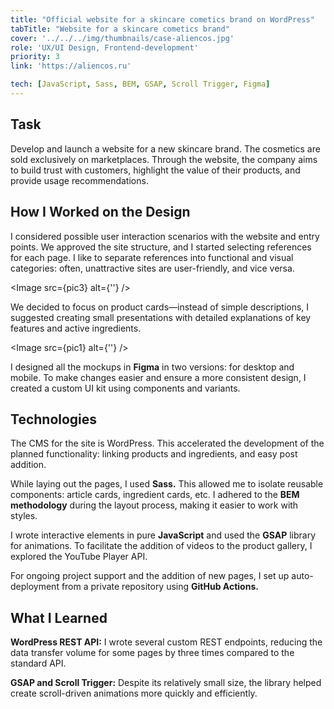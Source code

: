 ```yaml
---
title: "Official website for a skincare cometics brand on WordPress"
tabTitle: "Website for a skincare cometics brand"
cover: '../../../img/thumbnails/case-aliencos.jpg'
role: 'UX/UI Design, Frontend-development'
priority: 3
link: 'https://aliencos.ru'

tech: [JavaScript, Sass, BEM, GSAP, Scroll Trigger, Figma]
---
```



## Task

Develop and launch a website for a new skincare brand. The cosmetics are sold exclusively on marketplaces. Through the website, the company aims to build trust with customers, highlight the value of their products, and provide usage recommendations.

## How I Worked on the Design

I considered possible user interaction scenarios with the website and entry points. We approved the site structure, and I started selecting references for each page. I like to separate references into functional and visual categories: often, unattractive sites are user-friendly, and vice versa.

<Image src={pic3} alt={''} />

We decided to focus on product cards—instead of simple descriptions, I suggested creating small presentations with detailed explanations of key features and active ingredients.

<Image src={pic1} alt={''} />

I designed all the mockups in **Figma** in two versions: for desktop and mobile. To make changes easier and ensure a more consistent design, I created a custom UI kit using components and variants.

## Technologies

The CMS for the site is WordPress. This accelerated the development of the planned functionality: linking products and ingredients, and easy post addition.

While laying out the pages, I used **Sass.** This allowed me to isolate reusable components: article cards, ingredient cards, etc. I adhered to the **BEM methodology** during the layout process, making it easier to work with styles.

I wrote interactive elements in pure **JavaScript** and used the **GSAP** library for animations. To facilitate the addition of videos to the product gallery, I explored the YouTube Player API.

For ongoing project support and the addition of new pages, I set up auto-deployment from a private repository using **GitHub Actions.**

## What I Learned

**WordPress REST API:** I wrote several custom REST endpoints, reducing the data transfer volume for some pages by three times compared to the standard API.

**GSAP and Scroll Trigger:** Despite its relatively small size, the library helped create scroll-driven animations more quickly and efficiently.








